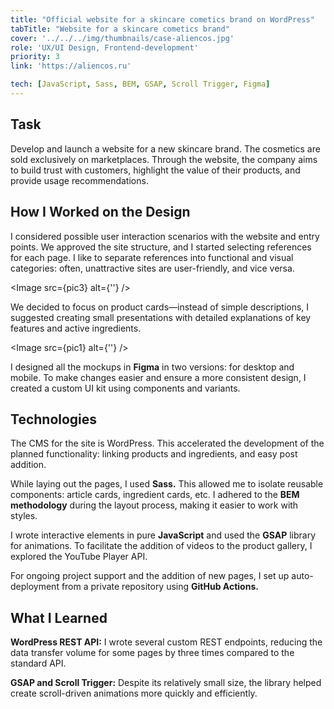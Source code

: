 ```yaml
---
title: "Official website for a skincare cometics brand on WordPress"
tabTitle: "Website for a skincare cometics brand"
cover: '../../../img/thumbnails/case-aliencos.jpg'
role: 'UX/UI Design, Frontend-development'
priority: 3
link: 'https://aliencos.ru'

tech: [JavaScript, Sass, BEM, GSAP, Scroll Trigger, Figma]
---
```



## Task

Develop and launch a website for a new skincare brand. The cosmetics are sold exclusively on marketplaces. Through the website, the company aims to build trust with customers, highlight the value of their products, and provide usage recommendations.

## How I Worked on the Design

I considered possible user interaction scenarios with the website and entry points. We approved the site structure, and I started selecting references for each page. I like to separate references into functional and visual categories: often, unattractive sites are user-friendly, and vice versa.

<Image src={pic3} alt={''} />

We decided to focus on product cards—instead of simple descriptions, I suggested creating small presentations with detailed explanations of key features and active ingredients.

<Image src={pic1} alt={''} />

I designed all the mockups in **Figma** in two versions: for desktop and mobile. To make changes easier and ensure a more consistent design, I created a custom UI kit using components and variants.

## Technologies

The CMS for the site is WordPress. This accelerated the development of the planned functionality: linking products and ingredients, and easy post addition.

While laying out the pages, I used **Sass.** This allowed me to isolate reusable components: article cards, ingredient cards, etc. I adhered to the **BEM methodology** during the layout process, making it easier to work with styles.

I wrote interactive elements in pure **JavaScript** and used the **GSAP** library for animations. To facilitate the addition of videos to the product gallery, I explored the YouTube Player API.

For ongoing project support and the addition of new pages, I set up auto-deployment from a private repository using **GitHub Actions.**

## What I Learned

**WordPress REST API:** I wrote several custom REST endpoints, reducing the data transfer volume for some pages by three times compared to the standard API.

**GSAP and Scroll Trigger:** Despite its relatively small size, the library helped create scroll-driven animations more quickly and efficiently.








